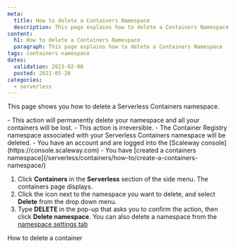 ```yaml
---
meta:
  title: How to delete a Containers Namespace
  description: This page explains how to delete a Containers Namespace
content:
  h1: How to delete a Containers Namespace
  paragraph: This page explains how to delete a Containers Namespace
tags: containers namespace 
dates:
  validation: 2023-02-08
  posted: 2021-05-26
categories:
  - serverless
---
```


This page shows you how to delete a Serverless Containers namespace.

<Macro id="iam-requirements" />

<Message type="important">
  - This action will permanently delete your namespace and all your containers will be lost.
  - This action is irreversible.
  - The Container Registry namespace associated with your Serverless Containers namespace will be deleted.
</Message>

<Message type="requirement">
  - You have an account and are logged into the [Scaleway console](https://console.scaleway.com) 
  - You have [created a containers namespace](/serverless/containers/how-to/create-a-containers-namespace/)
</Message>

1. Click **Containers** in the **Serverless** section of the side menu. The containers page displays.
2. Click the <Icon name="more" /> icon next to the namespace you want to delete, and select **Delete** from the drop down menu. 
3. Type **DELETE** in the pop-up that asks you to confirm the action, then click **Delete namespace**.
    <Message type="tip">
      You can also delete a namespace from the [namespace settings tab](/serverless/containers/how-to/manage-a-containers-namespace/)
    </Message>


<Navigation>
  <PreviousButton to="/serverless/containers/how-to/delete-a-container/">How to delete a container</PreviousButton>
</Navigation>
